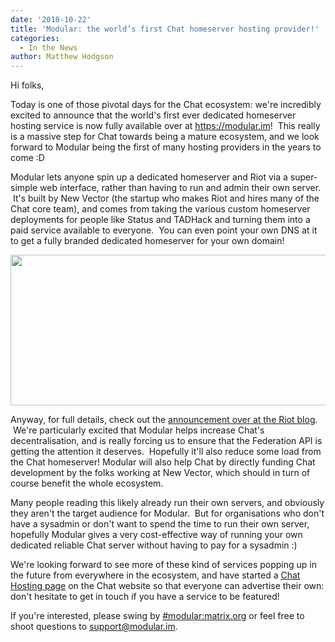 ```yaml
---
date: '2018-10-22'
title: 'Modular: the world’s first Chat homeserver hosting provider!'
categories:
  - In the News
author: Matthew Hodgson
---
```


Hi folks,


Today is one of those pivotal days for the Chat ecosystem: we're incredibly excited to announce that the world's first ever dedicated homeserver hosting service is now fully available over at <a href="https://modular.im">https://modular.im</a>!  This really is a massive step for Chat towards being a mature ecosystem, and we look forward to Modular being the first of many hosting providers in the years to come :D


Modular lets anyone spin up a dedicated homeserver and Riot via a super-simple web interface, rather than having to run and admin their own server.  It's built by New Vector (the startup who makes Riot and hires many of the Chat core team), and comes from taking the various custom homeserver deployments for people like Status and TADHack and turning them into a paid service available to everyone.  You can even point your own DNS at it to get a fully branded dedicated homeserver for your own domain!


<a href="https://modular.im"><img class="aligncenter wp-image-3662 size-full" src="/blog/wp-content/uploads/2018/10/181022-Modular-featured.png" alt="" width="800" height="241" /></a>


Anyway, for full details, check out the <a href="https://medium.com/@RiotChat/introducing-modular-awesome-hosting-for-riot-matrix-665a7a0c616">announcement over at the Riot blog</a>.  We're particularly excited that Modular helps increase Chat's decentralisation, and is really forcing us to ensure that the Federation API is getting the attention it deserves.  Hopefully it'll also reduce some load from the Chat homeserver! Modular will also help Chat by directly funding Chat development by the folks working at New Vector, which should in turn of course benefit the whole ecosystem.


Many people reading this likely already run their own servers, and obviously they aren't the target audience for Modular.  But for organisations who don't have a sysadmin or don't want to spend the time to run their own server, hopefully Modular gives a very cost-effective way of running your own dedicated reliable Chat server without having to pay for a sysadmin :)


We're looking forward to see more of these kind of services popping up in the future from everywhere in the ecosystem, and have started a <a href="/hosting/">Chat Hosting page</a> on the Chat website so that everyone can advertise their own: don't hesitate to get in touch if you have a service to be featured!


If you're interested, please swing by <a href="https://to.chat.imzqqq.top/#/#modular:matrix.org">#modular:matrix.org</a> or feel free to shoot questions to <a href="mailto:support@modular.im">support@modular.im</a>.
